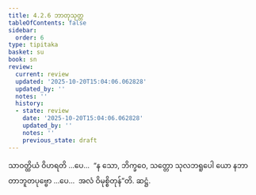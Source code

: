 ```yaml
---
title: 4.2.6 ဘာတုသုတ္တ
tableOfContents: false
sidebar:
  order: 6
type: tipitaka
basket: su
book: sn
review:
  current: review
  updated: '2025-10-20T15:04:06.062828'
  updated_by: ''
  notes: ''
  history:
  - state: review
    date: '2025-10-20T15:04:06.062828'
    updated_by: ''
    notes: ''
    previous_state: draft
---
```



<DynamicBreadcrumb />


<ReviewStatus review={frontmatter.review} showDetails={true} />

<HypothesisAnnotation frontmatter={frontmatter} />

<Division number="139" book="sn" e="ch" v="18" p="300">

<Paragraph number="877" book="sn">
သာဝတ္ထိယံ ဝိဟရတိ …ပေ…  “န သော, ဘိက္ခဝေ, သတ္တော သုလဘရူပေါ ယော နဘာတာဘူတပုဗ္ဗော …ပေ…  အလံ ဝိမုစ္စိတုန်”တိ.

</Paragraph>
</Division>

<Paragraph number="878" type="center" book="sn">
ဆဋ္ဌံ.
</Paragraph>